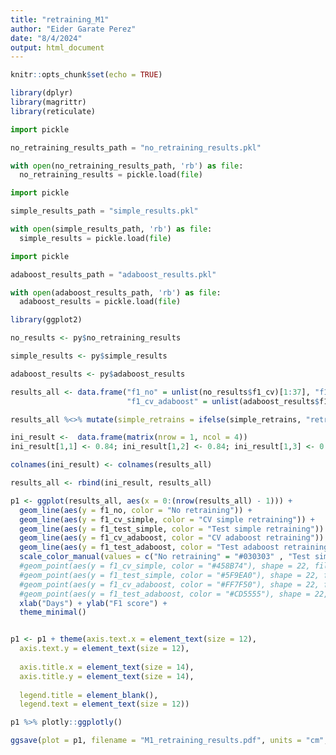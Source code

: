 ```yaml
---
title: "retraining_M1"
author: "Eider Garate Perez"
date: "8/4/2024"
output: html_document
---
```


```r
knitr::opts_chunk$set(echo = TRUE)
```

```r
library(dplyr)
library(magrittr)
library(reticulate)
```

```python
import pickle

no_retraining_results_path = "no_retraining_results.pkl" 

with open(no_retraining_results_path, 'rb') as file:
  no_retraining_results = pickle.load(file)
```

```python
import pickle

simple_results_path = "simple_results.pkl" 

with open(simple_results_path, 'rb') as file:
  simple_results = pickle.load(file)
```

```python
import pickle

adaboost_results_path = "adaboost_results.pkl" 

with open(adaboost_results_path, 'rb') as file:
  adaboost_results = pickle.load(file)
```

```r
library(ggplot2)

no_results <- py$no_retraining_results

simple_results <- py$simple_results

adaboost_results <- py$adaboost_results

results_all <- data.frame("f1_no" = unlist(no_results$f1_cv)[1:37], "f1_cv_simple" = unlist(simple_results$f1_cv), "f1_test_simple" = unlist(simple_results$f1_test),
                          "f1_cv_adaboost" = unlist(adaboost_results$f1_cv), "f1_test_adaboost" = unlist(adaboost_results$f1_test), "simple_retrains" = unlist(simple_results$retrainings), "adaboost_retrains" = unlist(adaboost_results$retrainings))

```


```r
results_all %<>% mutate(simple_retrains = ifelse(simple_retrains, "retraining", NA), adaboost_retrains = ifelse(adaboost_retrains, "retraining", NA))

ini_result <-  data.frame(matrix(nrow = 1, ncol = 4))
ini_result[1,1] <- 0.84; ini_result[1,2] <- 0.84; ini_result[1,3] <- 0.84; ini_result[1,4] <- 0.84; ini_result[1,5] <- 0.84; ini_result[1,6] <- 0.84; ini_result[1,7] <- "retraining"

colnames(ini_result) <- colnames(results_all)

results_all <- rbind(ini_result, results_all)

p1 <- ggplot(results_all, aes(x = 0:(nrow(results_all) - 1))) +
  geom_line(aes(y = f1_no, color = "No retraining")) +
  geom_line(aes(y = f1_cv_simple, color = "CV simple retraining")) +
  geom_line(aes(y = f1_test_simple, color = "Test simple retraining")) +
  geom_line(aes(y = f1_cv_adaboost, color = "CV adaboost retraining")) +
  geom_line(aes(y = f1_test_adaboost, color = "Test adaboost retraining")) +
  scale_color_manual(values = c("No retraining" = "#030303" , "Test simple retraining" = "#5F9EA0", "CV simple retraining" = "#458B74", "CV adaboost retraining" = "#FF7F50", "Test adaboost retraining" = "#CD5555")) +
  #geom_point(aes(y = f1_cv_simple, color = "#458B74"), shape = 22, fill = "#458B74") +
  #geom_point(aes(y = f1_test_simple, color = "#5F9EA0"), shape = 22, fill = "#5F9EA0") +
  #geom_point(aes(y = f1_cv_adaboost, color = "#FF7F50"), shape = 22, fill = "#FF7F50") +
  #geom_point(aes(y = f1_test_adaboost, color = "#CD5555"), shape = 22, fill = "#CD5555") +
  xlab("Days") + ylab("F1 score") +
  theme_minimal() 


p1 <- p1 + theme(axis.text.x = element_text(size = 12),
  axis.text.y = element_text(size = 12), 
  
  axis.title.x = element_text(size = 14), 
  axis.title.y = element_text(size = 14), 
  
  legend.title = element_blank(), 
  legend.text = element_text(size = 12))

p1 %>% plotly::ggplotly()
```
```r
ggsave(plot = p1, filename = "M1_retraining_results.pdf", units = "cm", width = 15, height = 8)
```






